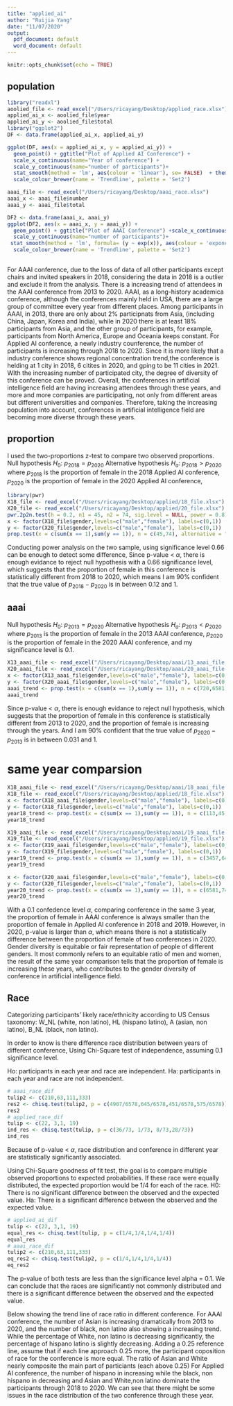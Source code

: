 ```yaml
---
title: "applied_ai"
author: "Ruijia Yang"
date: "11/07/2020"
output:
  pdf_document: default
  word_document: default
---
```


```r
knitr::opts_chunk$set(echo = TRUE)
```
## population
```r
library("readxl")
aoolied_file <- read_excel("/Users/ricayang/Desktop/applied_race.xlsx")
applied_ai_x <- aoolied_file$year
applied_ai_y <- aoolied_file$total
library("ggplot2")
DF <- data.frame(applied_ai_x, applied_ai_y)

ggplot(DF, aes(x = applied_ai_x, y = applied_ai_y)) +
  geom_point() + ggtitle("Plot of Applied AI Conference") +
  scale_x_continuous(name="Year of conference") +
  scale_y_continuous(name="number of participants")+
  stat_smooth(method = 'lm', aes(colour = 'linear'), se= FALSE)  + theme_bw() +
  scale_colour_brewer(name = 'Trendline', palette = 'Set2')

aaai_file <- read_excel("/Users/ricayang/Desktop/aaai_race.xlsx")
aaai_x <- aaai_file$number
aaai_y <- aaai_file$total

DF2 <- data.frame(aaai_x, aaai_y)
ggplot(DF2, aes(x = aaai_x, y = aaai_y)) +
  geom_point() + ggtitle("Plot of AAAI Conference") +scale_x_continuous(name="Year of conference") +
  scale_y_continuous(name="number of participants")+
 stat_smooth(method = 'lm', formula= (y ~ exp(x)), aes(colour = 'exponential'), se= FALSE)  + theme_bw() +
  scale_colour_brewer(name = 'Trendline', palette = 'Set2')
 
```
For AAAI conference, due to the loss of data of all other participants except chairs and invited speakers in 2018, considering the data in 2018 is a outlier and exclude it from the analysis. There is a increasing trend of attendees in the AAAI conference from 2013 to 2020. AAAI, as a long-history academica conference, although the conferences mainly held in USA, there are a large group of committee every year from different places. Among participants in AAAI, in 2013, there are only about 2% participnats from Asia, (including China, Japan, Korea and India), while in 2020 there is at least 18% participants from Asia, and the other group of participants, for example, participants from North America, Europe and Oceania keeps constant.
For Applied AI conference, a newly industry counference, the number of participants is increasing through 2018 to 2020. Since it is more likely that a industry conference shows regional concentration trend,the conference is helding at 1 city in 2018, 6 citites in 2020, and gping to be 11 cities in 2021. WIth the increasing number of participated city, the degree of diversity of this conference can be proved.
Overall, the conferences in artificial intelligence field are having increasing attendees through these years, and more and more companies are participating, not only from different areas but different universities and companies. Therefore, taking the increasing population into account, conferences in artificial intelligence field are becoming more diverse through these years.

 
## proportion
I used the two-proportions z-test to compare two observed proportions. 
Null hypothesis $H_0$: $p_{2018} = p_{2020}$
Alternative hypothesis $H_a$: $p_{2018} > p_{2020}$
where $p_{2018}$ is the proportion of female in the 2018 Applied AI conference,\newline
$p_{2020}$ is the proportion of female in the 2020 Applied AI conference,\newline
```r
library(pwr)
X18_file <- read_excel("/Users/ricayang/Desktop/applied/18_file.xlsx")
X20_file <- read_excel("/Users/ricayang/Desktop/applied/20_file.xlsx")
pwr.2p2n.test(h = 0.2, n1 = 45, n2 = 74, sig.level = NULL, power = 0.8)
x <- factor(X18_file$gender,levels=c("male","female"), labels=c(0,1))
y <- factor(X20_file$gender,levels=c("male","female"), labels=c(0,1))
prop.test(x = c(sum(x == 1),sum(y == 1)), n = c(45,74), alternative = "greater",conf.level = 0.34)
```
Conducting power analysis on the two sample, using significance level 0.66 can be enough to detect some difference, Since p-value < $\alpha$, there is enough evidance to reject null hypothesis with a 0.66 significance level, which suggests that the proportion of female in this conference is statistically different from 2018 to 2020, which means I am 90% confident that the true value of $p_{2018} - p_{2020}$ is in between 0.12 and 1.

## aaai
Null hypothesis $H_0$: $p_{2013} = p_{2020}$
Alternative hypothesis $H_a$: $p_{2013} < p_{2020}$
where $p_{2013}$ is the proportion of female in the 2013 AAAI conference,\newline
$p_{2020}$ is the proportion of female in the 2020 AAAI conference,\newline
and my significance level is 0.1.
```r
X13_aaai_file <- read_excel("/Users/ricayang/Desktop/aaai/13_aaai_file.xlsx")
X20_aaai_file <- read_excel("/Users/ricayang/Desktop/aaai/20_aaai_file.xlsx")
x <- factor(X13_aaai_file$gender,levels=c("male","female"), labels=c(0,1))
y <- factor(X20_aaai_file$gender,levels=c("male","female"), labels=c(0,1))
aaai_trend <- prop.test(x = c(sum(x == 1),sum(y == 1)), n = c(720,6581), alternative = "less",conf.level = 0.9)
aaai_trend
```
Since p-value < $\alpha$, there is enough evidance to reject null hypothesis, which suggests that the proportion of female in this conference is statistically different from 2013 to 2020, and the proportion of female is increasing through the years. And I am 90% confident that the true value of $p_{2020} - p_{2013}$ is in between 0.031 and 1. 

# same year comparsion 
```r
X18_aaai_file <- read_excel("/Users/ricayang/Desktop/aaai/18_aaai_file.xlsx")
X18_file <- read_excel("/Users/ricayang/Desktop/applied/18_file.xlsx")
x <- factor(X18_aaai_file$gender,levels=c("male","female"), labels=c(0,1))
y <- factor(X18_file$gender,levels=c("male","female"), labels=c(0,1))
year18_trend <- prop.test(x = c(sum(x == 1),sum(y == 1)), n = c(113,45), alternative = "less",conf.level = 0.9)
year18_trend
```
```r
X19_aaai_file <- read_excel("/Users/ricayang/Desktop/aaai/19_aaai_file.xlsx")
X19_file <- read_excel("/Users/ricayang/Desktop/applied/19_file.xlsx")
x <- factor(X19_aaai_file$gender,levels=c("male","female"), labels=c(0,1))
y <- factor(X19_file$gender,levels=c("male","female"), labels=c(0,1))
year19_trend <- prop.test(x = c(sum(x == 1),sum(y == 1)), n = c(3457,64), alternative = "less", conf.level = 0.9)
year19_trend
```

```r
x <- factor(X20_aaai_file$gender,levels=c("male","female"), labels=c(0,1))
y <- factor(X20_file$gender,levels=c("male","female"), labels=c(0,1))
year20_trend <- prop.test(x = c(sum(x == 1),sum(y == 1)), n = c(6581,74), alternative = "less", conf.level = 0.9)
year20_trend

```
With a 0.1 confedence level $\alpha$, comparing conference in the same 3 year, the proportion of female in AAAI conference is always smaller than the proportion of female in Applied AI conference in 2018 and 2019. However, in 2020, p-value is larger than $\alpha$, which means there is not a statistically difference between the proportion of female of two conferences in 2020.
Gender diversity is equitable or fair representation of people of different genders. It most commonly refers to an equitable ratio of men and women, the result of the same year comparison tells that the proportion of female is increasing these years, who contributes to the gender diversity of conference in artificial intelligence field.


## Race
Categorizing participants' likely race/ethnicity according to US Census taxonomy: W_NL (white, non latino), HL (hispano latino), A (asian, non latino), B_NL (black, non latino).

In order to know is there difference race distribution between years of different conference,
Using Chi-Square test of independence, assuming 0.1 significance level.

Ho: participants in each year and race are independent.
Ha: participants in each year and race are not independent.
```r
# aaai_race_dif
tulip2 <- c(210,63,111,333)
res2 <- chisq.test(tulip2, p = c(4907/6578,645/6578,451/6578,575/6578))
res2
# applied_race_dif
tulip <- c(22, 3,1, 19)
ind_res <- chisq.test(tulip, p = c(36/73, 1/73, 8/73,28/73))
ind_res
```
Because of p-value < $\alpha$, race distribution and conference in different year are statistically significantly associated.

Using Chi-Square goodness of fit test, the goal is to compare multiple observed proportions to expected probabilities.
If these race were equally distributed, the expected proportion would be 1/4 for each of the race.\newline
H0: There is no significant difference between the observed and the expected value.
Ha: There is a significant difference between the observed and the expected value.
```r
# applied_ai_dif
tulip <- c(22, 3,1, 19)
equal_res <- chisq.test(tulip, p = c(1/4,1/4,1/4,1/4))
equal_res
# aaai_race_dif
tulip2 <- c(210,63,111,333)
eq_res2 <- chisq.test(tulip2, p = c(1/4,1/4,1/4,1/4))
eq_res2
```
The p-value of both tests are less than the significance level alpha = 0.1. We can conclude that the races are significantly not commonly distributed and there is a significant difference between the observed and the expected value.

Below showing the trend line of race ratio in different conference.
For AAAI conference, the number of Asian is increasing dramatically from 2013 to 2020, and the number of black, non latino also showing a increasing trend. While the percentage of White, non latino is decreasing significantly, the percentage of hispano latino is slightly decreasing. Adding a 0.25 reference line, assume that if each line approach 0.25 more, the participant coposition of race for the conference is more equal. The ratio of Asian and White nearly  composite the main part of particiants (each above 0.25) 
For Applied AI conference, the number of hispano in increasing while the black, non hispano in decreasing and Asian and White,non latino dominate the participants through 2018 to 2020.
We can see that there might be some issues in the race distribution of the two conference through these year.















